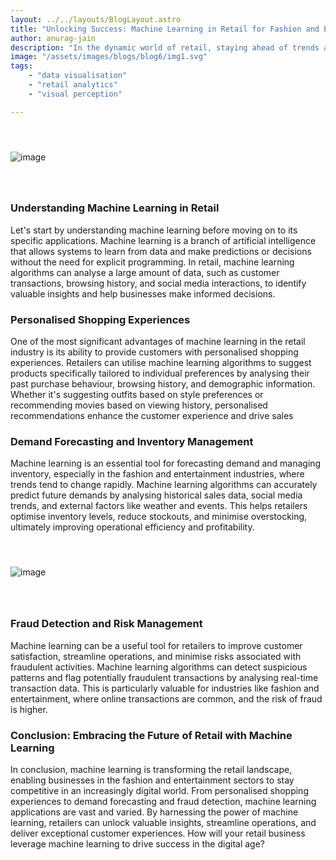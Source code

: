 ```yaml
---
layout: ../../layouts/BlogLayout.astro
title: "Unlocking Success: Machine Learning in Retail for Fashion and Entertainment"
author: anurag-jain
description: "In the dynamic world of retail, staying ahead of trends and meeting consumer demands is essential for success. With the advent of big data and machine learning, retailers in the fashion and entertainment sectors have been revolutionising their operations, from personalised shopping experiences to targeted marketing campaigns. In this blog, we'll explore how machine learning transforms the retail landscape, specifically focusing on its applications in fashion and entertainment. From predicting consumer preferences to optimising inventory management, we'll delve into the exciting possibilities machine learning offers for retailers in these sectors."
image: "/assets/images/blogs/blog6/img1.svg"
tags:
    - "data visualisation"
    - "retail analytics"
    - "visual perception"

---
```


<img src="/assets/images/blogs/blog6/img1.svg" alt="image" style="margin: 2.56rem auto;"/>

<Quote quote={quote}/>

### Understanding Machine Learning in Retail

Let's start by understanding machine learning before moving on to its specific applications. Machine learning is a branch of artificial intelligence that allows systems to learn from data and make predictions or decisions without the need for explicit programming. In retail, machine learning algorithms can analyse a large amount of data, such as customer transactions, browsing history, and social media interactions, to identify valuable insights and help businesses make informed decisions.

### Personalised Shopping Experiences

One of the most significant advantages of machine learning in the retail industry is its ability to provide customers with personalised shopping experiences. Retailers can utilise machine learning algorithms to suggest products specifically tailored to individual preferences by analysing their past purchase behaviour, browsing history, and demographic information. Whether it's suggesting outfits based on style preferences or recommending movies based on viewing history, personalised recommendations enhance the customer experience and drive sales

### Demand Forecasting and Inventory Management

Machine learning is an essential tool for forecasting demand and managing inventory, especially in the fashion and entertainment industries, where trends tend to change rapidly. Machine learning algorithms can accurately predict future demands by analysing historical sales data, social media trends, and external factors like weather and events. This helps retailers optimise inventory levels, reduce stockouts, and minimise overstocking, ultimately improving operational efficiency and profitability.

<img src="/assets/images/blogs/blog6/img2.svg" alt="image" style="margin: 2.56rem auto;"/>

### Fraud Detection and Risk Management

Machine learning can be a useful tool for retailers to improve customer satisfaction, streamline operations, and minimise risks associated with fraudulent activities. Machine learning algorithms can detect suspicious patterns and flag potentially fraudulent transactions by analysing real-time transaction data. This is particularly valuable for industries like fashion and entertainment, where online transactions are common, and the risk of fraud is higher.

### Conclusion: Embracing the Future of Retail with Machine Learning

In conclusion, machine learning is transforming the retail landscape, enabling businesses in the fashion and entertainment sectors to stay competitive in an increasingly digital world. From personalised shopping experiences to demand forecasting and fraud detection, machine learning applications are vast and varied. By harnessing the power of machine learning, retailers can unlock valuable insights, streamline operations, and deliver exceptional customer experiences. How will your retail business leverage machine learning to drive success in the digital age?
